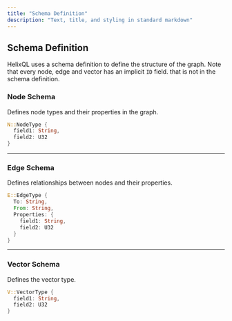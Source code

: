 ```yaml
---
title: "Schema Definition"
description: "Text, title, and styling in standard markdown"
---
```


## Schema Definition

HelixQL uses a schema definition to define the structure of the graph.
Note that every node, edge and vector has an implicit `ID` field. that is not in the schema definition.

### Node Schema

Defines node types and their properties in the graph.

```rust
N::NodeType {
  field1: String,
  field2: U32
}
```

---

### Edge Schema

Defines relationships between nodes and their properties.

```rust
E::EdgeType {
  To: String,
  From: String,
  Properties: {
    field1: String,
    field2: U32
  }
}
```

---

### Vector Schema

Defines the vector type.

```rust
V::VectorType {
  field1: String,
  field2: U32
}
```
